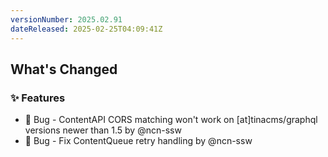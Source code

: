 ```yaml
---
versionNumber: 2025.02.91
dateReleased: 2025-02-25T04:09:41Z
---
```




## What's Changed
### ✨ Features
* 🐛 Bug - ContentAPI CORS matching won't work on [at]tinacms/graphql versions newer than 1.5 by @ncn-ssw
* 🐛 Bug - Fix ContentQueue retry handling by @ncn-ssw



